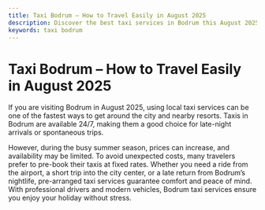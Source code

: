 ```yaml
---
title: Taxi Bodrum – How to Travel Easily in August 2025
description: Discover the best taxi services in Bodrum this August 2025. Quick, safe, and convenient rides for your summer holiday.
keywords: taxi bodrum
---
```


# Taxi Bodrum – How to Travel Easily in August 2025

If you are visiting Bodrum in August 2025, using local taxi services can be one of the fastest ways to get around the city and nearby resorts. Taxis in Bodrum are available 24/7, making them a good choice for late-night arrivals or spontaneous trips. 

However, during the busy summer season, prices can increase, and availability may be limited. To avoid unexpected costs, many travelers prefer to pre-book their taxis at fixed rates. Whether you need a ride from the airport, a short trip into the city center, or a late return from Bodrum’s nightlife, pre-arranged taxi services guarantee comfort and peace of mind. With professional drivers and modern vehicles, Bodrum taxi services ensure you enjoy your holiday without stress.
